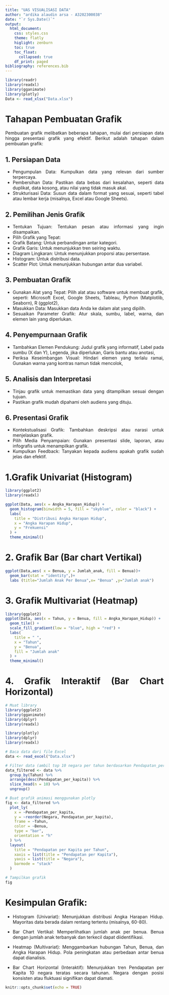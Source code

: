 ```yaml
---
title: "UAS VISUALISASI DATA"
author: "ardika alaudin arsa - A3202300038"
date: "`r Sys.Date()`"
output: 
  html_document:
    css: styles.css
    theme: flatly
    higlight: zenburn
    toc: true
    toc_float:
      collapsed: true
    df_print: paged
bibliography: references.bib
---
```



```r
library(readr)
library(readxl)
library(gganimate)
library(plotly)
Data <- read_xlsx("Data.xlsx")
```

# Tahapan Pembuatan Grafik

Pembuatan grafik melibatkan beberapa tahapan, mulai dari persiapan data hingga presentasi grafik yang efektif. Berikut adalah tahapan dalam pembuatan grafik:

## 1. Persiapan Data
- Pengumpulan Data: Kumpulkan data yang relevan dari sumber terpercaya.
- Pembersihan Data: Pastikan data bebas dari kesalahan, seperti data duplikat, data kosong, atau                            nilai yang tidak masuk akal.
- Strukturisasi Data: Susun data dalam format yang sesuai, seperti tabel atau lembar kerja                                    (misalnya, Excel atau Google Sheets).

## 2. Pemilihan Jenis Grafik
- Tentukan Tujuan: Tentukan pesan atau informasi yang ingin disampaikan.
- Pilih Grafik yang Tepat:
- Grafik Batang: Untuk perbandingan antar kategori.
- Grafik Garis: Untuk menunjukkan tren seiring waktu.
- Diagram Lingkaran: Untuk menunjukkan proporsi atau persentase.
- Histogram: Untuk distribusi data.
- Scatter Plot: Untuk menunjukkan hubungan antar dua variabel.

## 3. Pembuatan Grafik
- Gunakan Alat yang Tepat: Pilih alat atau software untuk membuat grafik, seperti:
   Microsoft Excel,
   Google Sheets,
   Tableau,
   Python (Matplotlib, Seaborn),
   R (ggplot2),
- Masukkan Data: Masukkan data Anda ke dalam alat yang dipilih.
- Sesuaikan Parameter Grafik: Atur skala, sumbu, label, warna, dan elemen lain yang diperlukan.

## 4. Penyempurnaan Grafik
- Tambahkan Elemen Pendukung:
   Judul grafik yang informatif,
   Label pada sumbu (X dan Y),
   Legenda, jika diperlukan,
   Garis bantu atau anotasi,
- Periksa Keseimbangan Visual:
   Hindari elemen yang terlalu ramai,
   Gunakan warna yang kontras namun tidak mencolok,

## 5. Analisis dan Interpretasi
- Tinjau grafik untuk memastikan data yang ditampilkan sesuai dengan tujuan.
- Pastikan grafik mudah dipahami oleh audiens yang dituju.

## 6. Presentasi Grafik
- Kontekstualisasi Grafik: Tambahkan deskripsi atau narasi untuk menjelaskan grafik.
- Pilih Media Penyampaian: Gunakan presentasi slide, laporan, atau infografis untuk menampilkan grafik.
- Kumpulkan Feedback: Tanyakan kepada audiens apakah grafik sudah jelas dan efektif.


# 1.Grafik Univariat (Histogram)

```r
library(ggplot2)
library(readxl)

ggplot(Data, aes(x = Angka_Harapan_Hidup)) +
  geom_histogram(binwidth = 5, fill = "skyblue", color = "black") +
  labs(
    title = "Distribusi Angka Harapan Hidup",
    x = "Angka Harapan Hidup",
    y = "Frekuensi"
  ) +
  theme_minimal()
```

# 2. Grafik Bar (Bar chart Vertikal)

```r
ggplot(Data,aes( x = Benua, y = Jumlah_anak, fill = Benua))+
  geom_bar(stat = "identity",)+
  labs (title="Jumlah Anak Per Benua",x= "Benua" ,y="Jumlah anak")

```

# 3. Grafik Multivariat (Heatmap)

```r
library(ggplot2)
ggplot(Data, aes(x = Tahun, y = Benua, fill = Angka_Harapan_Hidup)) +
  geom_tile() +
  scale_fill_gradient(low = "blue", high = "red") +
  labs(
    title = " ",
    x = "Tahun",
    y = "Benua",
    fill = "Jumlah anak"
  ) +
  theme_minimal()


```

# 4. Grafik Interaktif (Bar Chart Horizontal)

```r
# Muat library
library(ggplot2)
library(gganimate)
library(dplyr)
library(readxl)
```
```r
library(plotly)
library(dplyr)
library(readxl)

# Baca data dari file Excel
data <- read_excel("Data.xlsx")

# Filter data (ambil top 10 negara per tahun berdasarkan Pendapatan_per_kapita)
data_filtered <- data %>%
  group_by(Tahun) %>%
  arrange(desc(Pendapatan_per_kapita)) %>%
  slice_head(n = 10) %>%
  ungroup()

# Buat grafik animasi menggunakan plotly
fig <- data_filtered %>%
  plot_ly(
    x = ~Pendapatan_per_kapita,
    y = ~reorder(Negara, Pendapatan_per_kapita),
    frame = ~Tahun,
    color = ~Benua,
    type = "bar",
    orientation = "h"
  ) %>%
  layout(
    title = "Pendapatan per Kapita per Tahun",
    xaxis = list(title = "Pendapatan per Kapita"),
    yaxis = list(title = "Negara"),
    barmode = "stack"
  )

# Tampilkan grafik
fig
```

# Kesimpulan Grafik:

- Histogram (Univariat):
  Menunjukkan distribusi Angka Harapan Hidup. Mayoritas data berada dalam rentang tertentu (misalnya,     60-80).

- Bar Chart Vertikal:
  Memperlihatkan jumlah anak per benua. Benua dengan jumlah anak terbanyak dan terkecil dapat             diidentifikasi.

- Heatmap (Multivariat):
  Menggambarkan hubungan Tahun, Benua, dan Angka Harapan Hidup. Pola peningkatan atau perbedaan antar     benua dapat dianalisis.

- Bar Chart Horizontal (Interaktif):
  Menunjukkan tren Pendapatan per Kapita 10 negara teratas secara tahunan. Negara dengan posisi           konsisten atau fluktuasi signifikan dapat diamati.

```{=html}
<style>
body{
text-align: justify}
</style>
```
```r
knitr::opts_chunk$set(echo = TRUE)
```